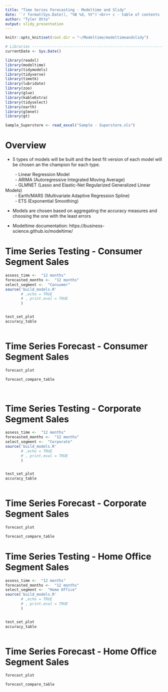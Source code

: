 ```yaml
---
title: "Time Series Forecasting - Modeltime and Slidy"
date: '`r format(Sys.Date(), "%B %d, %Y")`<br>• c - table of contents (bottom left) <br>• k - please disable click to next slide to ensure interactivity works<br>• use arrow keys to navigate'
author: "Tyler Otto"
output: slidy_presentation
---
```


```r

knitr::opts_knit$set(root.dir = "~/Modeltime/modeltimeandslidy")

# Libraries ---------------------------------------------------------------
currentDate <- Sys.Date() 

library(readxl)
library(modeltime)
library(tidymodels)
library(tidyverse)
library(timetk)
library(lubridate)
library(zoo)
library(glue)
library(kableExtra)
library(tidyselect)
library(earth)
library(glmnet)
library(gt)

Sample_Superstore <- read_excel("Sample - Superstore.xls")

```

 
# Overview

* 5 types of models will be built and the best fit version of each model will be chosen an the champion for each type.

|         - Linear Regression Model
|         - ARIMA (Autoregressive Integrated Moving Average)
|         - GLMNET (Lasso and Elastic-Net Regularized Generalized Linear Models)
|         - Earth/MARS (Multivariate Adaptive Regression Spline)
|         - ETS (Exponential Smoothing)

* Models are chosen based on aggregating the accuracy measures and choosing the one with the least errors

* Modeltime documentation: https://business-science.github.io/modeltime/


# Time Series Testing - Consumer Segment Sales

```r

assess_time <-  "12 months"
forecasted_months <-  "12 months"
select_segment <-  "Consumer"
source('build_models.R'
       # ,echo = TRUE
       # , print.eval = TRUE
       )


test_set_plot
accuracy_table
  
```

# Time Series Forecast - Consumer Segment Sales

```r

forecast_plot

forecast_compare_table

  
```

# Time Series Testing - Corporate Segment Sales

```r

assess_time <-  "12 months"
forecasted_months <-  "12 months"
select_segment <-  "Corporate"
source('build_models.R'
       # ,echo = TRUE
       # , print.eval = TRUE
       )


test_set_plot
accuracy_table
  
```

# Time Series Forecast - Corporate Segment Sales

```r

forecast_plot

forecast_compare_table

```

# Time Series Testing - Home Office Segment Sales

```r

assess_time <-  "12 months"
forecasted_months <-  "12 months"
select_segment <-  "Home Office"
source('build_models.R'
       # ,echo = TRUE
       # , print.eval = TRUE
       )


test_set_plot
accuracy_table
  
```

# Time Series Forecast - Home Office Segment Sales

```r

forecast_plot

forecast_compare_table
```
